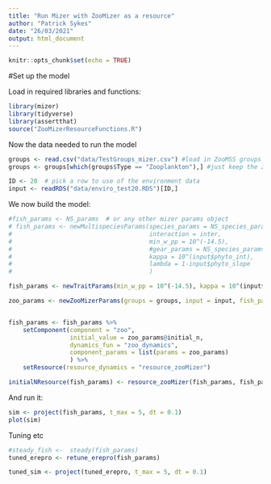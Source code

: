 ```yaml
---
title: "Run Mizer with ZooMizer as a resource"
author: "Patrick Sykes"
date: "26/03/2021"
output: html_document
---
```


```r
knitr::opts_chunk$set(echo = TRUE)
```

#Set up the model

Load in required libraries and functions:

```r

library(mizer)
library(tidyverse)
library(assertthat)
source("ZooMizerResourceFunctions.R")
```

Now the data needed to run the model
```r

groups <- read.csv("data/TestGroups_mizer.csv") #load in ZooMSS groups
groups <- groups[which(groups$Type == "Zooplankton"),] #just keep the zooplankton

ID <- 20  # pick a row to use of the environment data
input <- readRDS("data/enviro_test20.RDS")[ID,]

```

We now build the model:

```r

#fish_params <- NS_params  # or any other mizer params object
# fish_params <- newMultispeciesParams(species_params = NS_species_params,
#                                      interaction = inter,
#                                      min_w_pp = 10^(-14.5),
#                                      #gear_params = NS_species_params_gears
#                                      kappa = 10^(input$phyto_int),
#                                      lambda = 1-input$phyto_slope
#                                      )

fish_params <- newTraitParams(min_w_pp = 10^(-14.5), kappa = 10^(input$phyto_int), lambda = 2)

zoo_params <- newZooMizerParams(groups = groups, input = input, fish_params = fish_params)


fish_params <- fish_params %>% 
    setComponent(component = "zoo",
                 initial_value = zoo_params@initial_n,
                 dynamics_fun = "zoo_dynamics",
                 component_params = list(params = zoo_params)
                 ) %>% 
    setResource(resource_dynamics = "resource_zooMizer")

initialNResource(fish_params) <- resource_zooMizer(fish_params, fish_params@initial_n_other)

```

And run it:

```r

sim <- project(fish_params, t_max = 5, dt = 0.1)
plot(sim)


```

Tuning etc

```r

#steady_fish <-  steady(fish_params)
tuned_erepro <- retune_erepro(fish_params)

tuned_sim <- project(tuned_erepro, t_max = 5, dt = 0.1)

```
